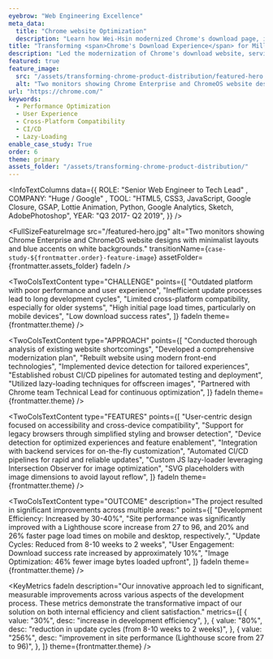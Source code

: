 ```yaml
---
eyebrow: "Web Engineering Excellence"
meta_data:
  title: "Chrome website Optimization"
  description: "Learn how Wei-Hsin modernized Chrome's download page, increasing development efficiency by 40% and improving download success rates by 10%."
title: "Transforming <span>Chrome's Download Experience</span> for Millions"
description: "Led the modernization of Chrome's download website, serving over 1M hits monthly. Implemented cutting-edge front-end technologies and optimization techniques, resulting in dramatic increases in site performance, user engagement, and download success rates across diverse platforms."
featured: true
feature_image:
  src: "/assets/transforming-chrome-product-distribution/featured-hero.jpg"
  alt: "Two monitors showing Chrome Enterprise and ChromeOS website designs with minimalist layouts and blue accents on white backgrounds."
url: "https://chrome.com/"
keywords:
  - Performance Optimization
  - User Experience
  - Cross-Platform Compatibility
  - CI/CD
  - Lazy-Loading
enable_case_study: True
order: 6
theme: primary
assets_folder: "/assets/transforming-chrome-product-distribution/"
---
```


<InfoTextColumns data={{
    ROLE: "Senior Web Engineer to Tech Lead" ,
    COMPANY: "Huge / Google" ,
    TOOL: "HTML5, CSS3, JavaScript, Google Closure, GSAP, Lottie Animation, Python, Google Analytics, Sketch, AdobePhotoshop",
    YEAR: "Q3 2017- Q2 2019",
  }}
/>

<FullSizeFeatureImage
  src="/featured-hero.jpg"
  alt="Two monitors showing Chrome Enterprise and ChromeOS website designs with minimalist layouts and blue accents on white backgrounds."
  transitionName={`case-study-${frontmatter.order}-feature-image`}
  assetFolder={frontmatter.assets_folder}
  fadeIn
/>

<TwoColsTextContent
  type="CHALLENGE"
  points={[
    "Outdated platform with poor performance and user experience",
    "Inefficient update processes lead to long development cycles",
    "Limited cross-platform compatibility, especially for older systems",
    "High initial page load times, particularly on mobile devices",
    "Low download success rates",
  ]}
  fadeIn
  theme={frontmatter.theme}
/>

<TwoColsTextContent
  type="APPROACH"
  points={[
    "Conducted thorough analysis of existing website shortcomings",
    "Developed a comprehensive modernization plan",
    "Rebuilt website using modern front-end technologies",
    "Implemented device detection for tailored experiences",
    "Established robust CI/CD pipelines for automated testing and deployment",
    "Utilized lazy-loading techniques for offscreen images",
    "Partnered with Chrome team Technical Lead for continuous optimization",
  ]}
  fadeIn
  theme={frontmatter.theme}
/>

<TwoColsTextContent
  type="FEATURES"
  points={[
    "User-centric design focused on accessibility and cross-device compatibility",
    "Support for legacy browsers through simplified styling and browser detection",
    "Device detection for optimized experiences and feature enablement",
    "Integration with backend services for on-the-fly customization",
    "Automated CI/CD pipelines for rapid and reliable updates",
    "Custom JS lazy-loader leveraging Intersection Observer for image optimization",
    "SVG placeholders with image dimensions to avoid layout reflow",
    ]}
  fadeIn
  theme={frontmatter.theme}
/>

<TwoColsTextContent
  type="OUTCOME"
  description="The project resulted in significant improvements across multiple areas:"
  points={[
    "Development Efficiency: Increased by 30-40%",
    "Site performance was significantly improved with a Lighthouse score increase from 27 to 96, and 20% and 26% faster page load times on mobile and desktop, respectively.", 
    "Update Cycles: Reduced from 8-10 weeks to 2 weeks",
    "User Engagement: Download success rate increased by approximately 10%",
    "Image Optimization: 46% fewer image bytes loaded upfront",
  ]}
  fadeIn
  theme={frontmatter.theme}
/>

<KeyMetrics
  fadeIn
  description="Our innovative approach led to significant, measurable improvements across various aspects of the development process. These metrics demonstrate the transformative impact of our solution on both internal efficiency and client satisfaction."
  metrics={[
    {
      value: "30%",
      desc: "increase in development efficiency",
    },
    {
      value: "80%",
      desc: "reduction in update cycles (from 8-10 weeks to 2 weeks)",
    },
    {
      value: "256%",
      desc: "improvement in site performance (Lighthouse score from 27 to 96)",
    },
  ]}
  theme={frontmatter.theme}
/>

<TwoColsTextContent
  type="REFLECTION"
  description="We transformed an outdated, high-traffic platform into a high-performing, efficient system by leveraging modern web technologies and focusing on user experience across all platforms. This project demonstrated the power of optimization and automation in dramatically improving both developer and user experiences."
  fadeIn
  theme={frontmatter.theme}
/>

<TwoColsTextContent
  type="RECOGNITION"
  description='Our work earned recognition as an exemplary case of web optimization, with Chrome team Technical Lead and manager Addy Osmani featuring it as one of the great examples of optimization at <a href="https://www.youtube.com/watch?v=YJGCZCaIZkQ&t=514s" target="_blank" rel="noopener noreferrer">Google I/O 2019</a>.'
  fadeIn
  theme={frontmatter.theme}
/>
